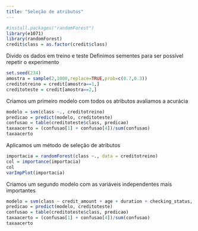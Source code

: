 ```yaml
---
title: "Seleção de atributos"
---
```


```r
#install.packages("randomForest")
library(e1071)
library(randomForest)
credit$class = as.factor(credit$class)
```
Divido os dados em treino e teste
Definimos sementes para ser possível repetir o experimento

```r
set.seed(234)
amostra = sample(2,1000,replace=TRUE,prob=c(0.7,0.3))
creditotreino = credit[amostra==1,]
creditoteste = credit[amostra==2,]
```

Criamos um primeiro modelo com todos os atributos
avaliamos a acurácia

```r
modelo = svm(class ~., creditotreino)
predicao = predict(modelo, creditoteste)
confusao = table(creditoteste$class, predicao)
taxaacerto = (confusao[1] + confusao[4])/sum(confusao)
taxaacerto
```

Aplicamos um método de seleção de atributos

```r
importacia = randomForest(class ~., data = creditotreino)
col = importance(importacia)
col
varImpPlot(importacia)
```

Criamos um segundo modelo com as variáveis independentes mais importantes

```r
modelo = svm(class ~ credit_amount + age + duration + checking_status, creditotreino)
predicao = predict(modelo, creditoteste)
confusao = table(creditoteste$class, predicao)
taxaacerto = (confusao[1] + confusao[4])/sum(confusao)
taxaacerto
```